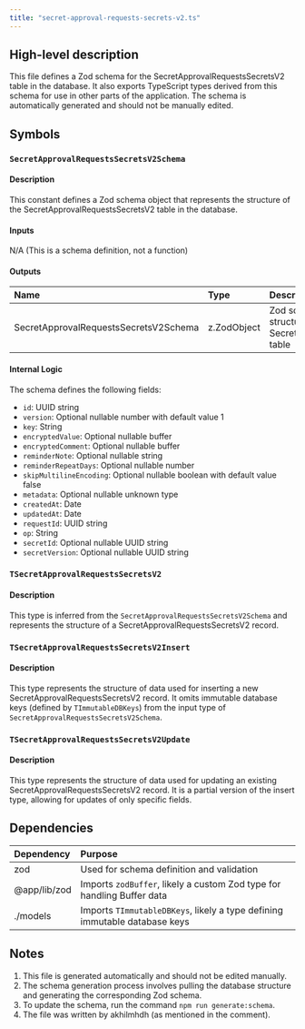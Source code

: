 ```yaml
---
title: "secret-approval-requests-secrets-v2.ts"
---
```


## High-level description
This file defines a Zod schema for the SecretApprovalRequestsSecretsV2 table in the database. It also exports TypeScript types derived from this schema for use in other parts of the application. The schema is automatically generated and should not be manually edited.

## Symbols

### `SecretApprovalRequestsSecretsV2Schema`
#### Description
This constant defines a Zod schema object that represents the structure of the SecretApprovalRequestsSecretsV2 table in the database.

#### Inputs
N/A (This is a schema definition, not a function)

#### Outputs
| Name | Type | Description |
|:-----|:-----|:------------|
| SecretApprovalRequestsSecretsV2Schema | z.ZodObject | Zod schema object defining the structure of the SecretApprovalRequestsSecretsV2 table |

#### Internal Logic
The schema defines the following fields:
- `id`: UUID string
- `version`: Optional nullable number with default value 1
- `key`: String
- `encryptedValue`: Optional nullable buffer
- `encryptedComment`: Optional nullable buffer
- `reminderNote`: Optional nullable string
- `reminderRepeatDays`: Optional nullable number
- `skipMultilineEncoding`: Optional nullable boolean with default value false
- `metadata`: Optional nullable unknown type
- `createdAt`: Date
- `updatedAt`: Date
- `requestId`: UUID string
- `op`: String
- `secretId`: Optional nullable UUID string
- `secretVersion`: Optional nullable UUID string

### `TSecretApprovalRequestsSecretsV2`
#### Description
This type is inferred from the `SecretApprovalRequestsSecretsV2Schema` and represents the structure of a SecretApprovalRequestsSecretsV2 record.

### `TSecretApprovalRequestsSecretsV2Insert`
#### Description
This type represents the structure of data used for inserting a new SecretApprovalRequestsSecretsV2 record. It omits immutable database keys (defined by `TImmutableDBKeys`) from the input type of `SecretApprovalRequestsSecretsV2Schema`.

### `TSecretApprovalRequestsSecretsV2Update`
#### Description
This type represents the structure of data used for updating an existing SecretApprovalRequestsSecretsV2 record. It is a partial version of the insert type, allowing for updates of only specific fields.

## Dependencies
| Dependency | Purpose |
|:-----------|:--------|
| zod | Used for schema definition and validation |
| @app/lib/zod | Imports `zodBuffer`, likely a custom Zod type for handling Buffer data |
| ./models | Imports `TImmutableDBKeys`, likely a type defining immutable database keys |

## Notes
1. This file is generated automatically and should not be edited manually.
2. The schema generation process involves pulling the database structure and generating the corresponding Zod schema.
3. To update the schema, run the command `npm run generate:schema`.
4. The file was written by akhilmhdh (as mentioned in the comment).
